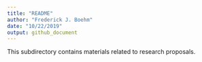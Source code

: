 ```yaml
---
title: "README"
author: "Frederick J. Boehm"
date: "10/22/2019"
output: github_document
---
```


This subdirectory contains materials related to research proposals.

  